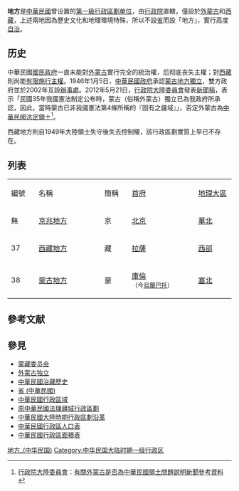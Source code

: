 {{中華民國大陸時期行政區劃單位}}

'''地方'''是[[中華民國|中華民國]]曾设置的[[中国一级行政区|第一級]][[中華民國行政區劃|行政區劃单位]]，由[[行政院|行政院]]直轄，僅設於[[外蒙古|外蒙古]]和[[西藏|西藏]]，上述兩地因為歷史文化和地理環境特殊，所以不設[[省_(中華民國)|省]]而設「地方」，實行高度[[自治|自治]]。

== 历史 ==
中華民國[[國民政府|國民政府]]一直未能對[[外蒙古|外蒙古]]實行完全的統治權，后彻底丧失主權；對[[西藏地方|西藏]]則尚能[[中華民國治藏歷史|有限施行]][[主權|主權]]。1946年1月5日，[[中華民國政府|中華民國政府]]承認[[外蒙古独立|蒙古地方獨立]]，雙方政府並於2002年互設[[辦事處|辦事處]]。2012年5月21日，[[行政院大陸委員會|行政院大陸委員會]]發表[[新聞稿|新聞稿]]，表示「民國35年我國憲法制定公布時，蒙古（俗稱外蒙古）獨立已為我政府所承認，因此，當時蒙古已非我國憲法第4條所稱的『固有之疆域』」，否定外蒙古為[[中華民國法定領土|中華民國法定領土]]<ref name="MAC">[[行政院大陸委員會|行政院大陸委員會]]：[http://www.mac.gov.tw/public/Attachment/252122204856.pdf 有關外蒙古是否為中華民國領土問題說明新聞參考資料] {{Wayback|url=http://www.mac.gov.tw/public/Attachment/252122204856.pdf |date=20131004225758 }}</ref>。

西藏地方則自1949年大陸領土失守後失去控制權，該行政區劃實質上早已不存在。

== 列表 ==
{| class="wikitable"
|- align=center bgcolor=#E8E8E8
| width=50|編號 || width=150|名稱 || width=50|簡稱 || width=150|[[首府|首府]] || width=75| [[中國地理大區|地理大區]]
|- align=center
| 無 || [[京兆地方|京兆地方]] || 京 || [[北京|北京]] || [[华北地区|華北]]
|- align=center
| 37 || [[西藏地方|西藏地方]] ||藏|| [[拉萨市|拉薩]] || [[中国西部|西部]]
|-align=center
| 38 || [[蒙古地方|蒙古地方]] ||蒙|| [[乌兰巴托|庫倫]] <br /><small>（今[[乌兰巴托|烏蘭巴托]]）</small> || [[塞北|塞北]]
|}

== 參考文献 ==
{{reflist}}

== 參見 ==
{{Portal box|中华民国|蒙古|西藏}}
*[[蒙藏委员会|蒙藏委员会]]
*[[外蒙古独立|外蒙古独立]]
*[[中華民國治藏歷史|中華民國治藏歷史]]
*[[省_(中華民國)|省 (中華民國)]]
*[[中華民國行政區域|中華民國行政區域]]
*[[原中華民國法理疆域行政區劃|原中華民國法理疆域行政區劃]]
*[[中華民國大陸時期行政區劃沿革|中華民國大陸時期行政區劃沿革]]
*[[中華民國行政區人口表|中華民國行政區人口表]]
*[[中華民國行政區面積表|中華民國行政區面積表]]

{{中華民國行政區劃}}

[[Category:地方_(中华民国)|]]
[[Category:中华民国大陆时期一级行政区|Category:中华民国大陆时期一级行政区]]